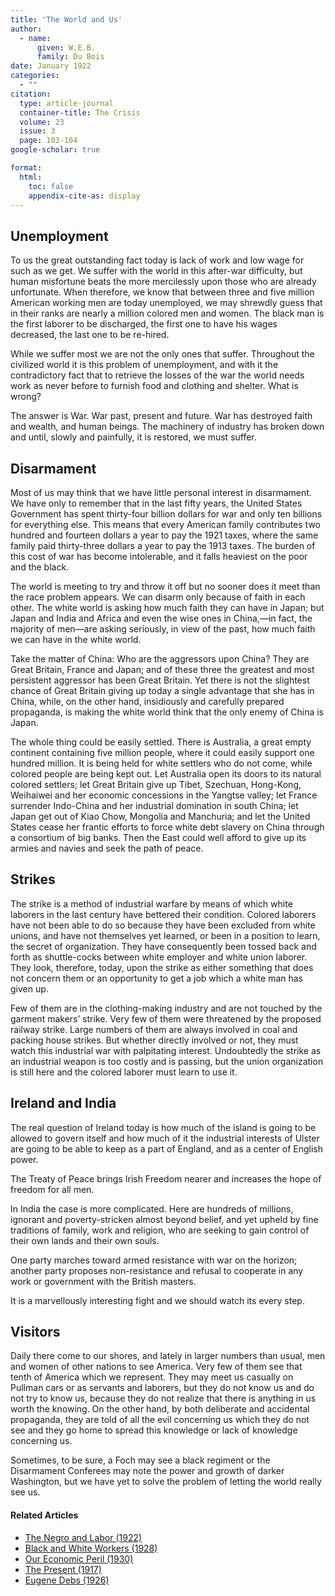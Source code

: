 ```yaml
---
title: 'The World and Us'
author:
  - name:
      given: W.E.B.
      family: Du Bois
date: January 1922
categories: 
  - ""
citation: 
  type: article-journal
  container-title: The Crisis
  volume: 23
  issue: 3
  page: 103-104
google-scholar: true

format:
  html:
    toc: false
    appendix-cite-as: display
---
```



## Unemployment

To us the great outstanding fact today is lack of work and low wage for such as we get. We suffer with the world in this after-war difficulty, but human misfortune beats the more mercilessly upon those who are already unfortunate. When therefore, we know that between three and five million American working men are today unemployed, we may shrewdly guess that in their ranks are nearly a million colored men and women. The black man is the first laborer to be discharged, the first one to have his wages decreased, the last one to be re-hired.

While we suffer most we are not the only ones that suffer. Throughout the civilized world it is this problem of unemployment, and with it the contradictory fact that to retrieve the losses of the war the world needs work as never before to furnish food and clothing and shelter. What is wrong?

The answer is War. War past, present and future. War has destroyed faith and wealth, and human beings. The machinery of industry has broken down and until, slowly and painfully, it is restored, we must suffer.

## Disarmament

Most of us may think that we have little personal interest in disarmament. We have only to remember that in the last fifty years, the United States Government has spent thirty-four billion dollars for war and only ten billions for everything else. This means that every American family contributes two hundred and fourteen dollars a year to pay the 1921 taxes, where the same family paid thirty-three dollars a year to pay the 1913 taxes. The burden of this cost of war has become intolerable, and it falls heaviest on the poor and the black.

The world is meeting to try and throw it off but no sooner does it meet than the race problem appears. We can disarm only because of faith in each other. The white world is asking how much faith they can have in Japan; but Japan and India and Africa and even the wise ones in China,---in fact, the majority of men---are asking seriously, in view of the past, how much faith we can have in the white world.

Take the matter of China: Who are the aggressors upon China? They are Great Britain, France and Japan; and of these three the greatest and most persistent aggressor has been Great Britain. Yet there is not the slightest chance of Great Britain giving up today a single advantage that she has in China, while, on the other hand, insidiously and carefully prepared propaganda, is making the white world think that the only enemy of China is Japan.

The whole thing could be easily settled. There is Australia, a great empty continent containing five million people, where it could easily support one hundred million. It is being held for white settlers who do not come, while colored people are being kept out. Let Australia open its doors to its natural colored settlers; let Great Britain give up Tibet, Szechuan, Hong-Kong, Weihaiwei and her economic concessions in the Yangtse valley; let France surrender Indo-China and her industrial domination in south China; let Japan get out of Kiao Chow, Mongolia and Manchuria; and let the United States cease her frantic efforts to force white debt slavery on China through a consortium of big banks. Then the East could well afford to give up its armies and navies and seek the path of peace.

## Strikes

The strike is a method of industrial warfare by means of which white laborers in the last century have bettered their condition. Colored laborers have not been able to do so because they have been excluded from white unions, and have not themselves yet learned, or been in a position to learn, the secret of organization. They have consequently been tossed back and forth as shuttle-cocks between white employer and white union laborer. They look, therefore, today, upon the strike as either something that does not concern them or an opportunity to get a job which a white man has given up.

Few of them are in the clothing-making industry and are not touched by the garment makers' strike. Very few of them were threatened by the proposed railway strike. Large numbers of them are always involved in coal and packing house strikes. But whether directly involved or not, they must watch this industrial war with palpitating interest. Undoubtedly the strike as an industrial weapon is too costly and is passing, but the union organization is still here and the colored laborer must learn to use it.

## Ireland and India

The real question of Ireland today is how much of the island is going to be allowed to govern itself and how much of it the industrial interests of Ulster are going to be able to keep as a part of England, and as a center of English power.

The Treaty of Peace brings Irish Freedom nearer and increases the hope of freedom for all men.

In India the case is more complicated. Here are hundreds of millions, ignorant and poverty-stricken almost beyond belief, and yet upheld by fine traditions of family, work and religion, who are seeking to gain control of their own lands and their own souls.

One party marches toward armed resistance with war on the horizon; another party proposes non-resistance and refusal to cooperate in any work or government with the British masters.

It is a marvellously interesting fight and we should watch its every step.

## Visitors

Daily there come to our shores, and lately in larger numbers than usual, men and women of other nations to see America. Very few of them see that tenth of America which we represent. They may meet us casually on Pullman cars or as servants and laborers, but they do not know us and do not try to know us, because they do not realize that there is anything in us worth the knowing. On the other hand, by both deliberate and accidental propaganda, they are told of all the evil concerning us which they do not see and they go home to spread this knowledge or lack of knowledge concerning us.

Sometimes, to be sure, a Foch may see a black regiment or the Disarmament Conferees may note the power and growth of darker Washington, but we have yet to solve the problem of letting the world really see us.

<!-- Similar articles start here -->
<div  class="clear-wrap"></div>

#### Related Articles

* [The Negro and Labor (1922)](/Volumes/25/06/negro_and_labor.html)
* [Black and White Workers (1928)](/Volumes/35/03/black_and_white_workers.html)
* [Our Economic Peril (1930)](/Volumes/37/03/our_economic_peril.html)
* [The Present (1917)](/Volumes/14/04/present.html)
* [Eugene Debs (1926)](/Volumes/33/02/debs.html)

<!-- Similar articles end here -->